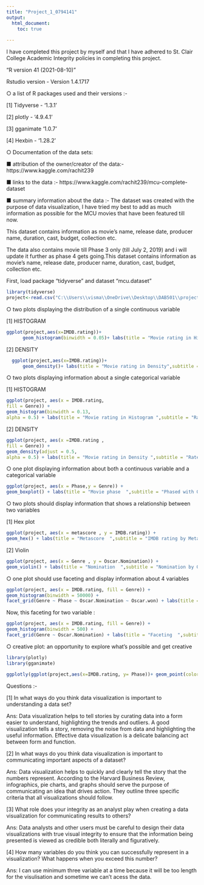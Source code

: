 ---
title: "Project_1_0794141"
output:
  html_document:
    toc: true
    
---

I have completed this project by myself and that I have adhered to St. Clair College Academic Integrity policies in completing this project.

"R version 41 (2021-08-10)"

Rstudio version - Version 1.4.1717

○	a list of R packages used and their versions :-

[1] Tidyverse - ‘1.3.1’

[2] plotly - ‘4.9.4.1’

[3] gganimate  ‘1.0.7’

[4] Hexbin - ‘1.28.2’

○	Documentation of the data sets: 

  ■	attribution of the owner/creator of the data:-
  https://www.kaggle.com/rachit239
  
  ■	links to the data :- https://www.kaggle.com/rachit239/mcu-complete-dataset
  
  ■	summary information about the data :-
  The dataset was created with the purpose of data             visualization, I have tried my best to add as much           information as possible for the MCU movies that have been    featured till now.
  
  This dataset contains information as movie’s name, release date, producer name, duration, cast, budget, collection etc.
  
  The data also contains movie till Phase 3 only (till July    2, 2019) and i will update it further as phase 4 gets        going.This dataset contains information as movie’s name,     release date, producer name, duration, cast, budget,         collection etc.
  
First, load package "tidyverse" and dataset "mcu.dataset"

```{r}
library(tidyverse)
project<-read.csv("C:\\Users\\visma\\OneDrive\\Desktop\\DAB501\\project\\mcu dataset.csv",header=TRUE)
```

○	two plots displaying the distribution of a single continuous variable


[1] HISTOGRAM


```{r}
ggplot(project,aes(x=IMDB.rating))+
      geom_histogram(binwidth = 0.05)+ labs(title = "Movie rating in Histogram",subtitle = "Rated by IMDB" , caption = "This HISTOGRAM PLOT display tha data of single continuous variable [IMDB.rating]", x = "IMDB rate" ,)
```


[2] DENSITY


```{r}
  ggplot(project,aes(x=IMDB.rating))+
      geom_density()+ labs(title = "Movie rating in Density",subtitle = "Rated by IMDB", caption = "This DENSITY PLOT display tha data of single continuous variable [IMDB.rating]" , x = "IMDB rate" )
```

○	two plots displaying information about a single categorical variable


[1] HISTOGRAM


```{r}
ggplot(project, aes(x = IMDB.rating, 
fill = Genre)) +
geom_histogram(binwidth = 0.13, 
alpha = 0.5) + labs(title = "Movie rating in Histogram ",subtitle = "Rated by IMDB with Genre" , caption = " This HISTOGRAM PLOT display tha data of single CAtegorical variable [Genre]", x = "IMDB rate" )
```


[2] DENSITY


```{r}
ggplot(project, aes(x =IMDB.rating , 
fill = Genre)) +
geom_density(adjust = 0.5, 
alpha = 0.5) + labs(title = "Movie rating in Density ",subtitle = "Rated by IMDB with Genre", caption = "This DENSITY PLOT display tha data of single CAtegorical variable [Genre]" , x = "IMDB rate" )
```

○	one plot displaying information about both a continuous variable and a categorical variable 

```{r}
ggplot(project, aes(x = Phase,y = Genre)) +
geom_boxplot() + labs(title = "Movie phase  ",subtitle = "Phased with Genre" , caption = " This BOXPLOT display information about both a continuous variable and a categorical variable [Phase] and [Genre]", x = "Phase" , y = "Genre" )
```

○	two plots should display information that shows a relationship between two variables 


[1] Hex plot


```{r}
ggplot(project, aes(x = metascore , y = IMDB.rating)) +
geom_hex() + labs(title = "Metascore  ",subtitle = "IMDB rating by Metascore", caption = " This HEXPLOT display information about relationship between two variables[Metascore] and [IMDB.rating]" , x = "Metascore" , y = "IMDB rates" )
```


[2] Violin


```{r}
ggplot(project, aes(x = Genre , y = Oscar.Nomination)) +
geom_violin() + labs(title = "Nomination  ",subtitle = "Nomination by Genre" ,caption = " This VIOLIN PLOT display information about relationship between two variables[Genre] and [Oscar.Nomination]"  , x = "Genre" , y = "Nomination" )
```

○	one plot should use faceting and display information about 4 variables 

```{r}
ggplot(project, aes(x = IMDB.rating, fill = Genre)) + 
geom_histogram(binwidth = 50000) +
facet_grid(Genre ~ Phase ~ Oscar.Nomination ~ Oscar.won) + labs(title = "Faceting  ",subtitle = "Facet between Phase, producer,oscar nomination and won", caption = " This PLOT display faceting and information about Phase, producer,oscar nomination and won "  , x = "IMDB") 
```

Now, this faceting for two variable :


```{r}
ggplot(project, aes(x = IMDB.rating, fill = Genre)) + 
geom_histogram(binwidth = 500) +
facet_grid(Genre ~ Oscar.Nomination) + labs(title = "Faceting  ",subtitle = "Facet between Phase, producer, oscar nomination and won" ,caption = " This PLOT display faceting and information about 2 variables Genre and oscar nomination " , x = "IMDB" ) 
```

○	creative plot: an opportunity to explore what’s possible and get creative 

```{r}
library(plotly)
library(gganimate)
```
```{r}
ggplotly(ggplot(project,aes(x=IMDB.rating, y= Phase))+ geom_point(color="violet") +  labs(title = "Movie rating in Creative plot ",subtitle = "Rated by IMDB with Genre" , x = "IMDB rate" , y = "Genre")) 
```

Questions :-

 
[1]   In what ways do you think data visualization is             important to understanding a data set? 

Ans:  Data visualization helps to tell stories by curating        data into a form easier to understand, highlighting         the trends and outliers. A good visualization tells a       story, removing the noise from data and highlighting        the useful information. Effective data visualization        is a delicate balancing act between form and function.


[2]   In what ways do you think data visualization is             important to communicating important aspects of a           dataset?

Ans:  Data visualization helps to quickly and clearly tell        the story that the numbers represent. According to the       Harvard Business Review, infographics, pie charts,          and graphs should serve the purpose of communicating        an idea that drives action. They outline three              specific criteria that all visualizations should            follow.


[3]   What role does your integrity as an analyst play when       creating a data visualization for communicating             results to others?


Ans:  Data analysts and other users must be careful to            design their data visualizations with true visual           integrity to ensure that the information being              presented is viewed as credible both literally and          figuratively.


[4]   How many variables do you think you can successfully        represent in a visualization? What happens when you         exceed this number?

Ans:  I can use minimum three variable at a time because it       will be too length for the visulisation and sometime we       can't acess the data.


